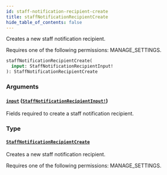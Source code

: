 ```yaml
---
id: staff-notification-recipient-create
title: staffNotificationRecipientCreate
hide_table_of_contents: false
---
```


Creates a new staff notification recipient.

Requires one of the following permissions: MANAGE_SETTINGS.

```graphql
staffNotificationRecipientCreate(
  input: StaffNotificationRecipientInput!
): StaffNotificationRecipientCreate
```

### Arguments

#### [`input`](#) ([`StaffNotificationRecipientInput!`](../../../developer/api-reference/inputs/staff-notification-recipient-input))

Fields required to create a staff notification recipient.

### Type

#### [`StaffNotificationRecipientCreate`](../../../developer/api-reference/objects/staff-notification-recipient-create)

Creates a new staff notification recipient.

Requires one of the following permissions: MANAGE_SETTINGS.
